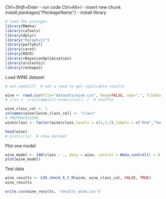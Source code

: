 *Ctrl+Shift+Enter* - run code
*Ctrl+Alt+I* - insert new chunk
*install.packages("PackageName")* - install library


```r
# load the packages
library(RWeka)
library(caTools)
library(dplyr)
library("Rgraphviz")
library(partykit)
library(caret)
library(ROCR)
library(rBayesianOptimization)
library(arulesViz)
library(reshape2)

```

Load WINE dataset
```r
# set.seed(17)  # set a seed to get replicable results

wine <- read.csv(file="datasets/wine.csv", head=FALSE, sep=",", fileEncoding="UTF-8-BOM")
# iris <- iris[sample(1:nrow(iris)), ]  # shuffle

wine_class_col <- 1
colnames(wine)[wine_class_col] <- "class"
# PREPROCESSING
wine$class <- factor(wine$class,levels = c(1,2,3),labels = c("One","Two","Three"))

head(wine)
# plot(iris)  # show dataset
```

Plot one model
```r
wine_model <- J48(class ~ ., data = wine, control = Weka_control(C = 0.15, M = 4))
plot(wine_model)
```

Test data
```r
wine_results <- C45_check_k_C_M(wine, wine_class_col, FALSE, TRUE)
wine_results

```

```r
write.csv(wine_results, 'results_wine.csv')
```







